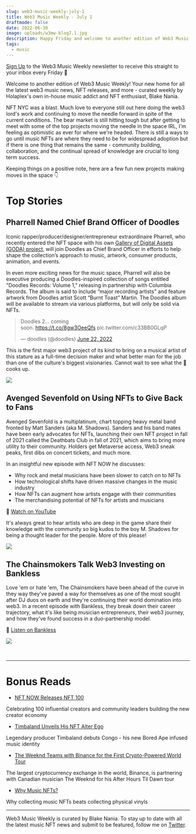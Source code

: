 ```yaml
---
slug: web3-music-weekly-july-1
title: Web3 Music Weekly - July 1
draftmode: false
date: 2022-06-30
image: uploads/w3mw-blog7.1.jpg
description: Happy Friday and welcome to another edition of Web3 Music Weekly! Here's what happened this week...
tags:
  - music
---
```


[Sign Up](https://holaplex2.activehosted.com/f/5) to the Web3 Music Weekly newsletter to receive this straight to your inbox every Friday 📧

Welcome to another edition of Web3 Music Weekly! Your new home for all the latest web3 music news, NFT releases, and more - curated weekly by Holaplex's own in-house music addict and NFT enthusiast, Blake Nania.

NFT NYC was a blast. Much love to everyone still out here doing the web3 lord's work and continuing to move the needle forward in spite of the current conditions. The bear market is still hitting tough but after getting to meet with some of the top projects moving the needle in the space IRL, I'm feeling as optimistic as ever for where we're headed. There is still a ways to go until music NFTs are where they need to be for widespread adoption but if there is one thing that remains the same - community building, collaboration, and the continual spread of knowledge are crucial to long term success.

Keeping things on a positive note, here are a few fun new projects making moves in the space 👇

# Top Stories

## Pharrell Named Chief Brand Officer of Doodles

Iconic rapper/producer/designer/entrepreneur extraordinaire Pharrell, who recently entered the NFT space with his own [Gallery of Digital Assets (GODA) project](https://decrypt.co/101125/pharrell-williams-web3-is-scaring-the-system), will join Doodles as Chief Brand Officer in efforts to help shape the collection’s approach to music, artwork, consumer products, animation, and events.

In even more exciting news for the music space, Pharrell will also be executive producing a Doodles-inspired collection of songs entitled "Doodles Records: Volume 1," releasing in partnership with Columbia Records. The album is said to include “major recording artists" and feature artwork from Doodles artist Scott “Burnt Toast” Martin. The Doodles album will be available to stream via various platforms, but will only be sold via NFTs.

> Doodles 2... coming soon. <https://t.co/8gw3OeeQfs> pic.twitter.com/c33BB0GLqP
>
> — doodles (@doodles) [June 22, 2022](https://twitter.com/doodles/status/1539444678642352129?ref_src=twsrc%5Etfw)

This is the first major web3 project of its kind to bring on a musical artist of this stature as a full-time decision maker and what better man for the job than one of the culture's biggest visionaries. Cannot wait to see what the 🐐 cooks up.

![](uploads/doodles-pharrell.png)

## Avenged Sevenfold on Using NFTs to Give Back to Fans

Avenged Sevenfold is a multiplatinum, chart topping heavy metal band fronted by Matt Sanders (aka M. Shadows). Sanders and his band mates have been early advocates for NFTs, launching their own NFT project in fall of 2021 called the Deathbats Club in fall of 2021, which aims to bring more utility to their community. Holders get Metaverse access, Web3 sneak peaks, first dibs on concert tickets, and much more.

In an insightful new episode with NFT NOW he discusses:

- Why rock and metal musicians have been slower to catch on to NFTs
- How technological shifts have driven massive changes in the music industry
- How NFTs can augment how artists engage with their communities
- The merchandising potential of NFTs for artists and musicians

🔴 [Watch on YouTube](https://youtu.be/XkBAdX4TayU)

It's always great to hear artists who are deep in the game share their knowledge with the community so big kudos to the boy M. Shadows for being a thought leader for the people. More of this please!

![](uploads/avengedsevenfold.png)

## The Chainsmokers Talk Web3 Investing on Bankless

Love 'em or hate 'em, The Chainsmokers have been ahead of the curve in they way they've paved a way for themselves as one of the most sought after DJ duos on earth and they're continuing their world domination into web3. In a recent episode with Bankless, they break down their career trajectory, what it's like being musician entrepreneurs, their web3 journey, and how they've found success in a duo-partnership model.

🔴 [Listen on Bankless](https://shows.banklesshq.com/p/early-access-investing-in-the-chainsmokers#details)

![](uploads/chainsmokers-bankless.png)

<br><hr>

# Bonus Reads

- [NFT NOW Releases NFT 100](https://t.co/lsVr1hkzFL)

Celebrating 100 influential creators and community leaders building the new creator economy

- [Timbaland Unveils His NFT Alter Ego](https://nftnow.com/news/timbaland-just-unveiled-his-nft-alter-ego-congo/)

Legendary producer Timbaland debuts Congo - his new Bored Ape infused music identity

- [The Weeknd Teams with Binance for the First Crypto-Powered World Tour](https://www.forbes.com/sites/joshwilson/2022/06/29/the-weeknd-teams-with-binance-for-the-first-crypto-powered-world-tour/?sh=7e70ba415af6)

The largest cryptocurrency exchange in the world, Binance, is partnering with Canadian musician The Weeknd for his After Hours Til Dawn tour

- [Why Music NFTs?](https://mirror.xyz/spinz808.eth/oOVqEocgG7TACoOG8SPP1HohrWHL9laCyIm5-iq2-6A)

Why collecting music NFTs beats collecting physical vinyls

<hr>

Web3 Music Weekly is curated by Blake Nania. To stay up to date with all the latest music NFT news and submit to be featured, follow me on [Twitter](https://blog.holaplex.com/post/twitter.com/wetheblake).
